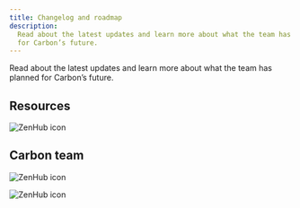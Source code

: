 ```yaml
---
title: Changelog and roadmap
description:
  Read about the latest updates and learn more about what the team has planned
  for Carbon’s future.
---
```


<PageDescription>

Read about the latest updates and learn more about what the team has planned for
Carbon’s future.

</PageDescription>

## Resources

<Row className="resource-card-group">
<Column colMd={4} colLg={4} noGutterSm>
  <ResourceCard
    subTitle="Changelog"
    href="https://github.com/carbon-design-system/carbon/releases">
    <MdxIcon name="github" />
  </ResourceCard>
</Column>
<Column colMd={4} colLg={4} noGutterSm>
  <ResourceCard
    subTitle="Roadmap"
    href="https://app.zenhub.com/workspaces/system-squad-593830641344b813db10934d/roadmap">

![ZenHub icon](images/z-icon.svg)

  </ResourceCard>
</Column>
</Row>

## Carbon team

<Row className="resource-card-group">
<Column colMd={4} colLg={4} noGutterSm>
  <ResourceCard
    subTitle="Team 2020 Q4 OKRs"
    href="https://app.zenhub.com/workspaces/okrs-5eef636e504e9d001694ba22/roadmap">

![ZenHub icon](images/z-icon.svg)

  </ResourceCard>
</Column>
<Column colMd={4} colLg={4} noGutterSm>
  <ResourceCard
    subTitle="Squad 2020Q4 OKRs"
    href="https://app.zenhub.com/workspaces/okrs-5eef636e504e9d001694ba22/board?labels=squad%3A%20system&milestones=2020Q4%232020-12-31&useDefaultFilterLogic=false&repos=273306655&showPRs=false&showEstimates=false&showReleases=false&showDependencies=false">

![ZenHub icon](images/z-icon.svg)

  </ResourceCard>
</Column>
</Row>
